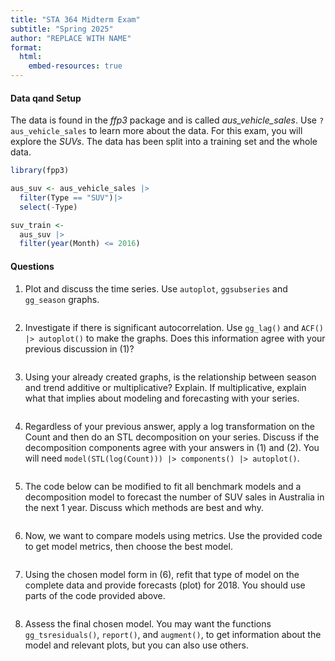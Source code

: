 ```yaml
---
title: "STA 364 Midterm Exam"
subtitle: "Spring 2025"
author: "REPLACE WITH NAME"
format:
  html:
    embed-resources: true
---
```


#### Data qand Setup

The data is found in the *ffp3* package and is called *aus_vehicle_sales*. Use `?aus_vehicle_sales` to learn more about the data. For this exam, you will explore the *SUVs*. The data has been split into a training set and the whole data.

```r
library(fpp3)

```


```r
aus_suv <- aus_vehicle_sales |> 
  filter(Type == "SUV")|>
  select(-Type)

suv_train <- 
  aus_suv |> 
  filter(year(Month) <= 2016)
```

#### Questions

1.  Plot and discuss the time series. Use `autoplot`, `ggsubseries` and `gg_season` graphs.

```r

```

2.  Investigate if there is significant autocorrelation. Use `gg_lag()` and `ACF() |> autoplot()` to make the graphs. Does this information agree with your previous discussion in (1)?

```r

```

3.  Using your already created graphs, is the relationship between season and trend additive or multiplicative? Explain. If multiplicative, explain what that implies about modeling and forecasting with your series.

```r

```

4.  Regardless of your previous answer, apply a log transformation on the Count and then do an STL decomposition on your series. Discuss if the decomposition components agree with your answers in (1) and (2). You will need `model(STL(log(Count))) |> components() |> autoplot()`.

```r

```

5.  The code below can be modified to fit all benchmark models and a decomposition model to forecast the number of SUV sales in Australia in the next 1 year. Discuss which methods are best and why.

```r

```


6.  Now, we want to compare models using metrics. Use the provided code to get model metrics, then choose the best model.

```r

```

7.  Using the chosen model form in (6), refit that type of model on the complete data and provide forecasts (plot) for 2018. You should use parts of the code provided above.

```r

```

8.  Assess the final chosen model. You may want the functions `gg_tsresiduals()`, `report()`, and `augment()`, to get information about the model and relevant plots, but you can also use others.

```r

```
